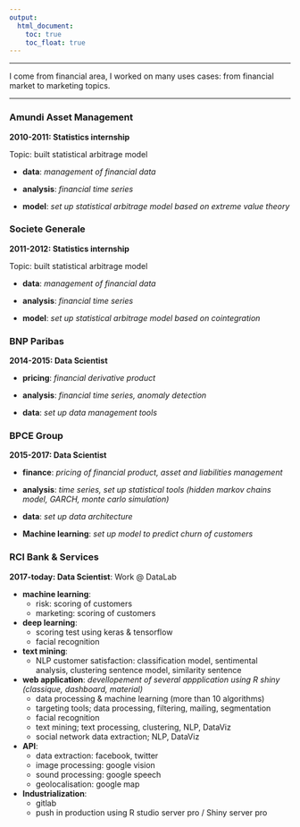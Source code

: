 ---
output:
  html_document: 
    toc: true
    toc_float: true
---


---

I come from financial area, I worked on many uses cases: from financial market to marketing topics.
 
-----




### Amundi Asset Management

**2010-2011: Statistics internship**

Topic: built statistical arbitrage model

- **data**: *management of financial data*

- **analysis**: *financial time series*

- **model**: *set up statistical arbitrage model based on extreme value theory*


### Societe Generale

**2011-2012: Statistics internship**

Topic: built statistical arbitrage model

- **data**: *management of financial data*

- **analysis**: *financial time series*

- **model**: *set up statistical arbitrage model based on cointegration*



### BNP Paribas

**2014-2015: Data Scientist**

- **pricing**: *financial derivative product*

- **analysis**: *financial time series, anomaly detection*

- **data**: *set up data management tools*



### BPCE Group

**2015-2017: Data Scientist**

- **finance**: *pricing of financial product, asset and liabilities management*

- **analysis**: *time series, set up statistical tools (hidden markov chains model, GARCH, monte carlo simulation)*

- **data**: *set up data architecture*

- **Machine learning**: *set up model to predict churn of customers*


### RCI Bank & Services

**2017-today: Data Scientist**: Work @ DataLab


* **machine learning**:
    + risk: scoring of customers
    + marketing: scoring of customers
    
* **deep learning**:
    + scoring test using keras & tensorflow
    + facial recognition

* **text mining**:
    + NLP customer satisfaction: classification model, sentimental analysis, clustering sentence model, similarity sentence
    
* **web application**: *devellopement of several appplication using R shiny (classique, dashboard, material)*
    + data processing & machine learning (more than 10 algorithms)
    + targeting tools; data processing, filtering, mailing, segmentation
    + facial recognition
    + text mining; text processing, clustering, NLP, DataViz
    + social network data extraction; NLP, DataViz
    
* **API**:
    + data extraction: facebook, twitter
    + image processing: google vision
    + sound processing: google speech
    + geolocalisation: google map
    
* **Industrialization**:
    + gitlab
    + push in production using R studio server pro / Shiny server pro

